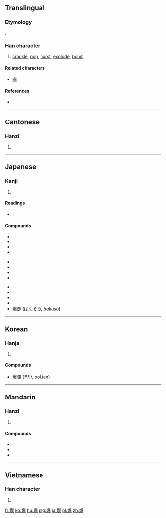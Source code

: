 ==Translingual==

===Etymology===
{{Han compound|火|暴|ls=psc|c1=s|c2=p}}.

===Han character===
{{Han char|rn=86|rad=火|as=15|sn=19|four=9683<sub>2</sub>|canj=火日廿水 (FATE)|ids=⿰[[火]][[暴]]}}

# [[crackle]], [[pop]], [[burst]], [[explode]], [[bomb]]

====Related characters====
* [[曝]]

====References====
* {{Han ref|kx=0686.160|dkj=19540|dj=1099.030|hdz=32245.110|uh=7206|ud=29190|bh=C37A|bd=50042}}

----

==Cantonese==

===Hanzi===
{{yue-hanzi|jyut=[[baau3]]|y=baau3}}

# {{defn|lang=yue|sort=火15}}

----

==Japanese==

===Kanji===
{{ja-kanji|grade=c|rs=火15}}

# {{defn|lang=ja|sort=火15}}

====Readings====
* {{ja-readings|goon=[[ひょう]] (hyō), [[ほく]] (hoku)|kanon=[[はく]] (haku), [[ほう]] (hō)|kanyoon=[[ばく]] (baku)|kun=[[さける]] (sakeru), [[やく]] (yaku)}}

====Compounds====
{{top3}}
* {{l|ja|sc=Jpan|爆発|tr=ばくはつ, bakuhatsu}}
* {{l|ja|sc=Jpan|爆発的|tr=ばくはつてきな, bakuhatsuteki}}
* {{l|ja|sc=Jpan|爆薬|tr=ばくやく, bakuyaku}}
* {{l|ja|sc=Jpan|空爆|tr=くうばく, kūbaku}}
{{mid3}}
* {{l|ja|sc=Jpan|爆弾|tr=ばくだん, bakudan}}
* {{l|ja|sc=Jpan|水爆|tr=すいばく, suibaku}}
* {{l|ja|sc=Jpan|原爆|tr=げんばく, genbaku}}
* {{l|ja|sc=Jpan|原水爆|tr=げんすいばく, gensuibaku}}
{{mid3}}
* {{l|ja|sc=Jpan|被爆|tr=ひばく, hibaku}}
* {{l|ja|sc=Jpan|爆殺|tr=ばくさつ, bakusatsu}}
* {{l|ja|sc=Jpan|爆死|tr=ばくし, bakushi}}
* {{l|ja|sc=Jpan|爆乳|tr=ばくにゅう, bakunyū}}
* [[爆走]] ([[ばくそう]], ''[[bakusō]]'')
{{bottom}}

----

==Korean==

===Hanja===
{{ko-hanja|hangeul=[[폭]], [[박]]|eumhun=|rv=pok, bak|mr=p'ok, pak|y=phok, pak}}

# {{defn|lang=ko|sort=火15}}

====Compounds====
* [[爆彈]] ([[폭탄]], poktan)

----

==Mandarin==

===Hanzi===
{{cmn-hanzi|pin=[[bào]] ([[bao4]])|wg=pao<sup>4</sup>}}

# {{defn|lang=cmn|sort=火15}}

====Compounds====
* {{l|cmn|爆炸}}
* {{l|cmn|宫爆}}
* {{l|cmn|宫爆鸡丁}}

----

==Vietnamese==

===Han character===
{{vi-hantu|[[bạo]]|rs=火15}}

# {{defn|lang=vi|sort=火15}}

[[fr:爆]]
[[ko:爆]]
[[hu:爆]]
[[mg:爆]]
[[ja:爆]]
[[pl:爆]]
[[zh:爆]]